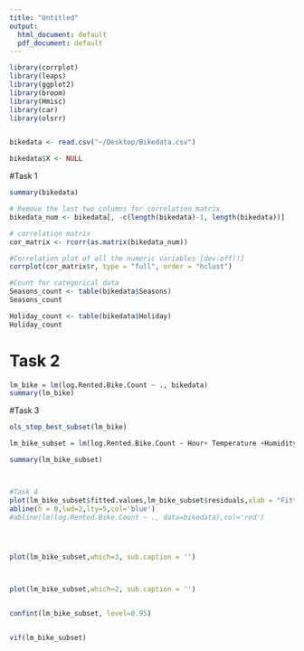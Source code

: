```yaml
---
title: "Untitled"
output:
  html_document: default
  pdf_document: default
---
```


```r


library(corrplot)
library(leaps) 
library(ggplot2)
library(broom)
library(Hmisc)
library(car)
library(olsrr)


bikedata <- read.csv("~/Desktop/Bikedata.csv")

bikedata$X <- NULL
```


#Task 1

```r
summary(bikedata)

# Remove the last two columns for correlation matrix
bikedata_num <- bikedata[, -c(length(bikedata)-1, length(bikedata))]

# correlation matrix
cor_matrix <- rcorr(as.matrix(bikedata_num))

#Correlation plot of all the numeric variables [dev.off()]
corrplot(cor_matrix$r, type = "full", order = "hclust")

#Count for categorical data
Seasons_count <- table(bikedata$Seasons)
Seasons_count

Holiday_count <- table(bikedata$Holiday)
Holiday_count
```


# Task 2

```r
lm_bike = lm(log.Rented.Bike.Count ~ ., bikedata)
summary(lm_bike)
```




#Task 3
```r
ols_step_best_subset(lm_bike)

```
```r
lm_bike_subset = lm(log.Rented.Bike.Count ~ Hour+ Temperature +Humidity+ Wind.speed+ Rainfall+ Seasons+ Holiday, bikedata)

summary(lm_bike_subset)




```

```r

#Task 4
plot(lm_bike_subset$fitted.values,lm_bike_subset$residuals,xlab = "Fitted values",ylab = "Residuals")
abline(h = 0,lwd=2,lty=5,col='blue')
#abline(lm(log.Rented.Bike.Count ~ ., data=bikedata),col='red')




plot(lm_bike_subset,which=3, sub.caption = '')



plot(lm_bike_subset,which=2, sub.caption = '')


confint(lm_bike_subset, level=0.95)


vif(lm_bike_subset)

```


